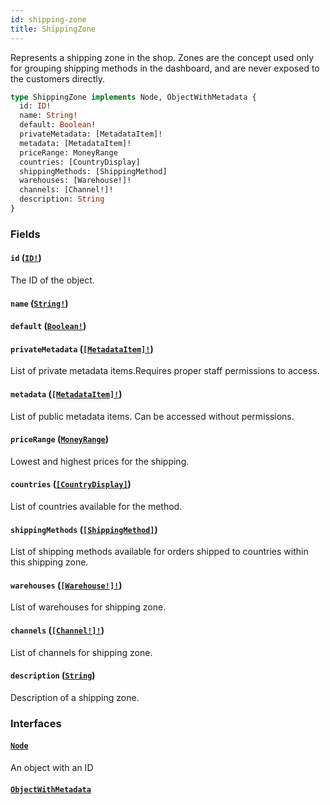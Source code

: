 ```yaml
---
id: shipping-zone
title: ShippingZone
---
```


Represents a shipping zone in the shop. Zones are the concept used only for grouping shipping methods in the dashboard, and are never exposed to the customers directly.

```graphql
type ShippingZone implements Node, ObjectWithMetadata {
  id: ID!
  name: String!
  default: Boolean!
  privateMetadata: [MetadataItem]!
  metadata: [MetadataItem]!
  priceRange: MoneyRange
  countries: [CountryDisplay]
  shippingMethods: [ShippingMethod]
  warehouses: [Warehouse!]!
  channels: [Channel!]!
  description: String
}
```

### Fields

#### `id` ([`ID!`](/docs/developer/api-reference/scalars/id))

The ID of the object.

#### `name` ([`String!`](/docs/developer/api-reference/scalars/string))

#### `default` ([`Boolean!`](/docs/developer/api-reference/scalars/boolean))

#### `privateMetadata` ([`[MetadataItem]!`](/docs/developer/api-reference/objects/metadata-item))

List of private metadata items.Requires proper staff permissions to access.

#### `metadata` ([`[MetadataItem]!`](/docs/developer/api-reference/objects/metadata-item))

List of public metadata items. Can be accessed without permissions.

#### `priceRange` ([`MoneyRange`](/docs/developer/api-reference/objects/money-range))

Lowest and highest prices for the shipping.

#### `countries` ([`[CountryDisplay]`](/docs/developer/api-reference/objects/country-display))

List of countries available for the method.

#### `shippingMethods` ([`[ShippingMethod]`](/docs/developer/api-reference/objects/shipping-method))

List of shipping methods available for orders shipped to countries within this shipping zone.

#### `warehouses` ([`[Warehouse!]!`](/docs/developer/api-reference/objects/warehouse))

List of warehouses for shipping zone.

#### `channels` ([`[Channel!]!`](/docs/developer/api-reference/objects/channel))

List of channels for shipping zone.

#### `description` ([`String`](/docs/developer/api-reference/scalars/string))

Description of a shipping zone.

### Interfaces

#### [`Node`](/docs/developer/api-reference/interfaces/node)

An object with an ID

#### [`ObjectWithMetadata`](/docs/developer/api-reference/interfaces/object-with-metadata)
